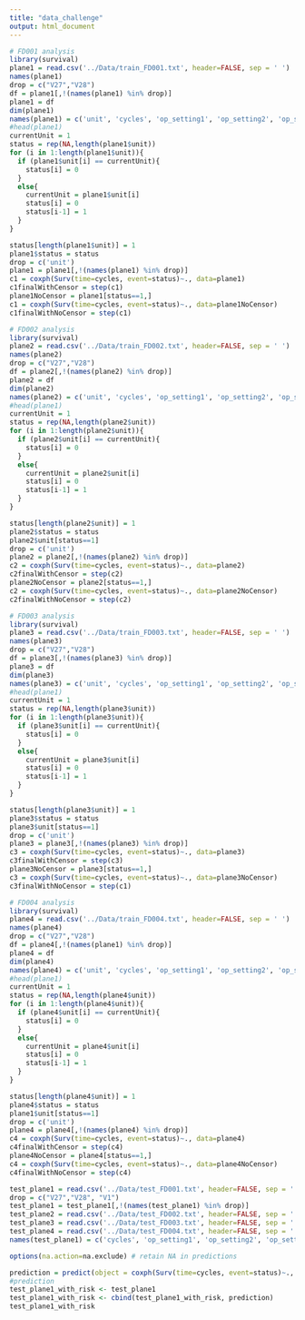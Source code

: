 ```yaml
---
title: "data_challenge"
output: html_document
---
```


```r
# FD001 analysis 
library(survival)
plane1 = read.csv('../Data/train_FD001.txt', header=FALSE, sep = ' ')
names(plane1)
drop = c("V27","V28")
df = plane1[,!(names(plane1) %in% drop)]
plane1 = df
dim(plane1)
names(plane1) = c('unit', 'cycles', 'op_setting1', 'op_setting2', 'op_setting3', 's1', 's2', 's3', 's4', 's5', 's6', 's7', 's8', 's9', 's10', 's11', 's12', 's13', 's14', 's15', 's16', 's17', 's18', 's19', 's20', 's21')
#head(plane1)
currentUnit = 1
status = rep(NA,length(plane1$unit))
for (i in 1:length(plane1$unit)){
  if (plane1$unit[i] == currentUnit){
    status[i] = 0
  }
  else{
    currentUnit = plane1$unit[i]
    status[i] = 0
    status[i-1] = 1
  } 
}

status[length(plane1$unit)] = 1
plane1$status = status
drop = c('unit')
plane1 = plane1[,!(names(plane1) %in% drop)]
c1 = coxph(Surv(time=cycles, event=status)~., data=plane1)
c1finalWithCensor = step(c1)
plane1NoCensor = plane1[status==1,]
c1 = coxph(Surv(time=cycles, event=status)~., data=plane1NoCensor)
c1finalWithNoCensor = step(c1)
```



```r
# FD002 analysis 
library(survival)
plane2 = read.csv('../Data/train_FD002.txt', header=FALSE, sep = ' ')
names(plane2)
drop = c("V27","V28")
df = plane2[,!(names(plane2) %in% drop)]
plane2 = df
dim(plane2)
names(plane2) = c('unit', 'cycles', 'op_setting1', 'op_setting2', 'op_setting3', 's1', 's2', 's3', 's4', 's5', 's6', 's7', 's8', 's9', 's10', 's11', 's12', 's13', 's14', 's15', 's16', 's17', 's18', 's19', 's20', 's21')
#head(plane1)
currentUnit = 1
status = rep(NA,length(plane2$unit))
for (i in 1:length(plane2$unit)){
  if (plane2$unit[i] == currentUnit){
    status[i] = 0
  }
  else{
    currentUnit = plane2$unit[i]
    status[i] = 0
    status[i-1] = 1
  } 
}

status[length(plane2$unit)] = 1
plane2$status = status
plane2$unit[status==1]
drop = c('unit')
plane2 = plane2[,!(names(plane2) %in% drop)]
c2 = coxph(Surv(time=cycles, event=status)~., data=plane2)
c2finalWithCensor = step(c2)
plane2NoCensor = plane2[status==1,]
c2 = coxph(Surv(time=cycles, event=status)~., data=plane2NoCensor)
c2finalWithNoCensor = step(c2)
```



```r
# FD003 analysis 
library(survival)
plane3 = read.csv('../Data/train_FD003.txt', header=FALSE, sep = ' ')
names(plane3)
drop = c("V27","V28")
df = plane3[,!(names(plane3) %in% drop)]
plane3 = df
dim(plane3)
names(plane3) = c('unit', 'cycles', 'op_setting1', 'op_setting2', 'op_setting3', 's1', 's2', 's3', 's4', 's5', 's6', 's7', 's8', 's9', 's10', 's11', 's12', 's13', 's14', 's15', 's16', 's17', 's18', 's19', 's20', 's21')
#head(plane1)
currentUnit = 1
status = rep(NA,length(plane3$unit))
for (i in 1:length(plane3$unit)){
  if (plane3$unit[i] == currentUnit){
    status[i] = 0
  }
  else{
    currentUnit = plane3$unit[i]
    status[i] = 0
    status[i-1] = 1
  } 
}

status[length(plane3$unit)] = 1
plane3$status = status
plane3$unit[status==1]
drop = c('unit')
plane3 = plane3[,!(names(plane3) %in% drop)]
c3 = coxph(Surv(time=cycles, event=status)~., data=plane3)
c3finalWithCensor = step(c3)
plane3NoCensor = plane3[status==1,]
c3 = coxph(Surv(time=cycles, event=status)~., data=plane3NoCensor)
c3finalWithNoCensor = step(c1)
```



```r
# FD004 analysis 
library(survival)
plane4 = read.csv('../Data/train_FD004.txt', header=FALSE, sep = ' ')
names(plane4)
drop = c("V27","V28")
df = plane4[,!(names(plane1) %in% drop)]
plane4 = df
dim(plane4)
names(plane4) = c('unit', 'cycles', 'op_setting1', 'op_setting2', 'op_setting3', 's1', 's2', 's3', 's4', 's5', 's6', 's7', 's8', 's9', 's10', 's11', 's12', 's13', 's14', 's15', 's16', 's17', 's18', 's19', 's20', 's21')
#head(plane1)
currentUnit = 1
status = rep(NA,length(plane4$unit))
for (i in 1:length(plane4$unit)){
  if (plane4$unit[i] == currentUnit){
    status[i] = 0
  }
  else{
    currentUnit = plane4$unit[i]
    status[i] = 0
    status[i-1] = 1
  } 
}

status[length(plane4$unit)] = 1
plane4$status = status
plane1$unit[status==1]
drop = c('unit')
plane4 = plane4[,!(names(plane4) %in% drop)]
c4 = coxph(Surv(time=cycles, event=status)~., data=plane4)
c4finalWithCensor = step(c4)
plane4NoCensor = plane4[status==1,]
c4 = coxph(Surv(time=cycles, event=status)~., data=plane4NoCensor)
c4finalWithNoCensor = step(c4)
```

```r
test_plane1 = read.csv('../Data/test_FD001.txt', header=FALSE, sep = ' ')
drop = c("V27","V28", "V1")
test_plane1 = test_plane1[,!(names(test_plane1) %in% drop)]
test_plane2 = read.csv('../Data/test_FD002.txt', header=FALSE, sep = ' ')
test_plane3 = read.csv('../Data/test_FD003.txt', header=FALSE, sep = ' ')
test_plane4 = read.csv('../Data/test_FD004.txt', header=FALSE, sep = ' ')
names(test_plane1) = c('cycles', 'op_setting1', 'op_setting2', 'op_setting3', 's1', 's2', 's3', 's4', 's5', 's6', 's7', 's8', 's9', 's10', 's11', 's12', 's13', 's14', 's15', 's16', 's17', 's18', 's19', 's20', 's21')

options(na.action=na.exclude) # retain NA in predictions

prediction = predict(object = coxph(Surv(time=cycles, event=status)~., data=plane1),newdata=test_plane1, type = "risk" )
#prediction
test_plane1_with_risk <- test_plane1
test_plane1_with_risk <- cbind(test_plane1_with_risk, prediction)
test_plane1_with_risk


```

